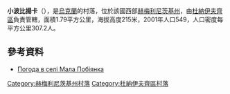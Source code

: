 {{coord|48|50|17|N|27|2|29|E|scale:100000|display=title}}

'''小波比揚卡'''（{{lang-uk|Мала Побіянка}}），是[[烏克蘭|烏克蘭]]的村落，位於該國西部[[赫梅利尼茨基州|赫梅利尼茨基州]]，由[[杜納伊夫齊區|杜納伊夫齊區]]負責管轄，面積1.79平方公里，海拔高度215米，2001年人口549，人口密度每平方公里307.2人。

==參考資料==
* [http://weather.in.ua/ua/hmel'nickaja/14561 Погода в селі Мала Побіянка] {{Wayback|url=http://weather.in.ua/ua/hmel'nickaja/14561 |date=20111220124804 }}

{{DEFAULTSORT:Мала Побіянка}}
[[Category:赫梅利尼茨基州村落|Category:赫梅利尼茨基州村落]]
[[Category:杜納伊夫齊區村落|Category:杜納伊夫齊區村落]]


{{Khmelnytskyi-geo-stub}}